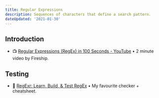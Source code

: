 ```yaml
---
title: Regular Expressions
description: Sequences of characters that define a search pattern.
dateUpdated: '2021-01-30'
---
```


## Introduction 

- 📺 [Regular Expressions (RegEx) in 100 Seconds - YouTube](https://m.youtube.com/watch?v=sXQxhojSdZM&feature=youtu.be) • 2 minute video by Fireship.

## Testing

- 🧰 [RegExr: Learn, Build, & Test RegEx](https://regexr.com/) • My favourite checker + cheatsheet.